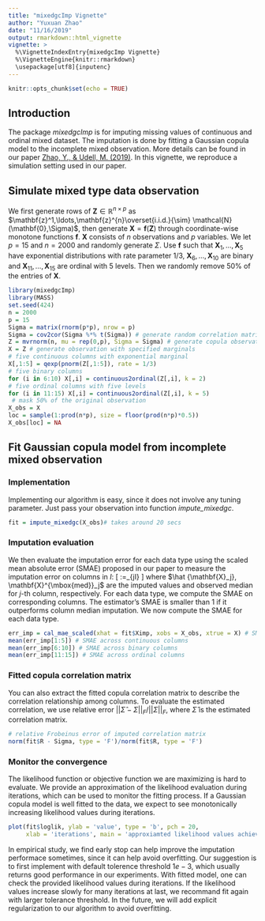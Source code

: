 ```yaml
---
title: "mixedgcImp Vignette"
author: "Yuxuan Zhao"
date: "11/16/2019"
output: rmarkdown::html_vignette
vignette: >
  %\VignetteIndexEntry{mixedgcImp Vignette}
  %\VignetteEngine{knitr::rmarkdown}
  \usepackage[utf8]{inputenc}
---
```

```r
knitr::opts_chunk$set(echo = TRUE)
```
\newcommand{\bX}{\mathbf{X}}
\newcommand{\bZ}{\mathbf{Z}}
\newcommand{\bx}{\mathbf{x}}
\newcommand{\bz}{\mathbf{z}}
\newcommand{\bigf}{\mathbf{f}}
\newcommand{\bo}{\mathbf{0}}

## Introduction
The package _mixedgcImp_ is for imputing missing values of continuous and ordinal mixed dataset. The imputation is done by fitting a Gaussian copula model to the incomplete mixed observation. More details can be found in our paper [Zhao, Y., & Udell, M. (2019)](https://arxiv.org/pdf/1910.12845.pdf). In this vignette, we reproduce a simulation setting used in our paper. 

## Simulate mixed type data observation
We first generate rows of $\bZ\in \mathbb{R}^{n\times p}$ as $\bz^1,\ldots,\bz^{n}\overset{i.i.d.}{\sim} \mathcal{N}(\bo,\Sigma)$, then generate $\bX=\bigf(\bZ)$ through coordinate-wise monotone functions $\bigf$. $\bX$ consists of $n$ observations and $p$ variables. We let $p=15$ and $n=2000$ and randomly generate $\Sigma$. Use $\bigf$ such that $\bX_1,\ldots,\bX_5$ have exponential distributions with rate parameter $1/3$, $\bX_6,\ldots,\bX_{10}$ are binary and  $\bX_{11},\ldots,\bX_{15}$ are ordinal with 5 levels. Then we randomly remove $50\%$ of the entries of $\bX$.

```r
library(mixedgcImp)
library(MASS)
set.seed(424)
n = 2000
p = 15
Sigma = matrix(rnorm(p*p), nrow = p)
Sigma = cov2cor(Sigma %*% t(Sigma)) # generate random correlation matrix
Z = mvrnorm(n, mu = rep(0,p), Sigma = Sigma) # generate copula observation 
X = Z # generate observation with specified marginals
# five continuous columns with exponential marginal
X[,1:5] = qexp(pnorm(Z[,1:5]), rate = 1/3) 
# five binary columns
for (i in 6:10) X[,i] = continuous2ordinal(Z[,i], k = 2) 
# five ordinal columns with five levels
for (i in 11:15) X[,i] = continuous2ordinal(Z[,i], k = 5) 
 # mask 50% of the original observation
X_obs = X
loc = sample(1:prod(n*p), size = floor(prod(n*p)*0.5))
X_obs[loc] = NA
```

## Fit Gaussian copula model from incomplete mixed observation
### Implementation
Implementing our algorithm is easy, since it does not involve any tuning parameter. Just pass your observation into function *impute_mixedgc*.

```r
fit = impute_mixedgc(X_obs)# takes around 20 secs
```


### Imputation evaluation
We then evaluate the imputation error for each data type using the scaled mean absolute error (SMAE) proposed in our paper to measure the imputation error on columns in $I$:
\[
\mbox{SMAE}:=\frac{1}{|I|}\sum_{j\in I}\frac{||\hat {\bX_j} - \bX_j||_1}{||\bX^{\mbox{med}}_j - \bX_j||_1}
\]
where $\hat {\bX_j}, \bX^{\mbox{med}}_j$ are the imputed values and observed median for $j$-th column, respectively. For each data type, we compute the SMAE on corresponding columns. The estimator's SMAE is smaller than $1$ if it outperforms column median imputation. We now compute the SMAE for each data type.

```r
err_imp = cal_mae_scaled(xhat = fit$Ximp, xobs = X_obs, xtrue = X) # SMAE for each column
mean(err_imp[1:5]) # SMAE across continuous columns
mean(err_imp[6:10]) # SMAE across binary columns
mean(err_imp[11:15]) # SMAE across ordinal columns
```


### Fitted copula correlation matrix
You can also extract the fitted copula correlation matrix to describe the correlation relationship among columns. To evaluate the estimated correlation, we use relative error $||\hat{\Sigma}-\Sigma||_{F}/||\Sigma||_{F}$, where $\hat{\Sigma}$ is the estimated correlation matrix.

```r
# relative Frobeinus error of imputed correlation matrix
norm(fit$R - Sigma, type = 'F')/norm(fit$R, type = 'F') 
```


### Monitor the convergence
The likelihood function or objective function we are maximizing is hard to evaluate. We provide an approximation of the likelihood evaluation during iterations, which can be used to monitor the fitting process. If a Gaussian copula model is well fitted to the data, we expect to see monotonically increasing likelihood values during iterations. 

```r
plot(fit$loglik, ylab = 'value', type = 'b', pch = 20,
     xlab = 'iterations', main = 'approxiamted likelihood values achieved during iterations')
```

In empirical study, we find early stop can help improve the imputation performace sometimes, since it can help avoid overfitting. Our suggestion is to first implement with default tolerence threshold $1e-3$, which usually returns good performance in our experiments. With fitted model, one can check the provided likelihood values during iterations. If the likelihood values increase slowly for many iterations at last, we recommand fit again with larger tolerance threshold. In the future, we will add explicit regularization to our algorithm to avoid overfitting.

